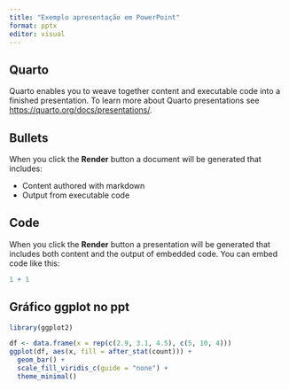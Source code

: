 ```yaml
---
title: "Exemplo apresentação em PowerPoint"
format: pptx
editor: visual
---
```


## Quarto

Quarto enables you to weave together content and executable code into a finished presentation. To learn more about Quarto presentations see <https://quarto.org/docs/presentations/>.

## Bullets

When you click the **Render** button a document will be generated that includes:

-   Content authored with markdown
-   Output from executable code

## Code

When you click the **Render** button a presentation will be generated that includes both content and the output of embedded code. You can embed code like this:

```r
1 + 1
```


## Gráfico ggplot no ppt

```r
library(ggplot2)

df <- data.frame(x = rep(c(2.9, 3.1, 4.5), c(5, 10, 4)))
ggplot(df, aes(x, fill = after_stat(count))) + 
  geom_bar() +
  scale_fill_viridis_c(guide = "none") + 
  theme_minimal()
```

